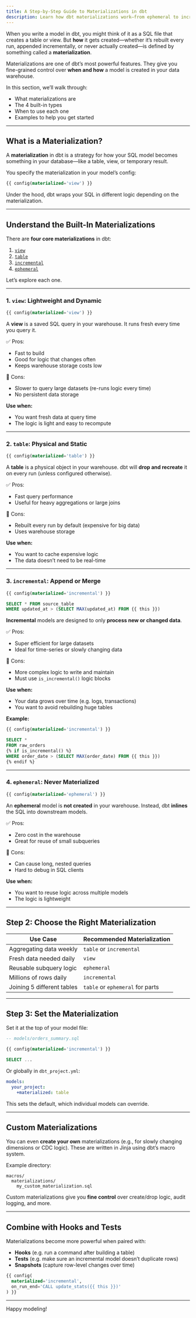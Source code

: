 ```yaml
---
title: A Step-by-Step Guide to Materializations in dbt
description: Learn how dbt materializations work—from ephemeral to incremental—with practical examples to help you choose the right one for your models.
---
```



When you write a model in dbt, you might think of it as a SQL file that creates a table or view. But **how** it gets created—whether it’s rebuilt every run, appended incrementally, or never actually created—is defined by something called a **materialization**.

Materializations are one of dbt’s most powerful features. They give you fine-grained control over **when and how** a model is created in your data warehouse.

In this section, we’ll walk through:

- What materializations are
- The 4 built-in types
- When to use each one
- Examples to help you get started

---

## What is a Materialization?

A **materialization** in dbt is a strategy for how your SQL model becomes something in your database—like a table, view, or temporary result.

You specify the materialization in your model’s config:

```sql
{{ config(materialized='view') }}
````

Under the hood, dbt wraps your SQL in different logic depending on the materialization.

---

##  Understand the Built-In Materializations

There are **four core materializations** in dbt:

1. [`view`](#1-view)
2. [`table`](#2-table)
3. [`incremental`](#3-incremental)
4. [`ephemeral`](#4-ephemeral)

Let’s explore each one.

---

### 1. `view`: Lightweight and Dynamic

```sql
{{ config(materialized='view') }}
```

A **view** is a saved SQL query in your warehouse. It runs fresh every time you query it.

✅ Pros:

* Fast to build
* Good for logic that changes often
* Keeps warehouse storage costs low

🚫 Cons:

* Slower to query large datasets (re-runs logic every time)
* No persistent data storage

**Use when:**

* You want fresh data at query time
* The logic is light and easy to recompute

---

### 2. `table`: Physical and Static

```sql
{{ config(materialized='table') }}
```

A **table** is a physical object in your warehouse. dbt will **drop and recreate** it on every run (unless configured otherwise).

✅ Pros:

* Fast query performance
* Useful for heavy aggregations or large joins

🚫 Cons:

* Rebuilt every run by default (expensive for big data)
* Uses warehouse storage

**Use when:**

* You want to cache expensive logic
* The data doesn’t need to be real-time

---

### 3. `incremental`: Append or Merge

```sql
{{ config(materialized='incremental') }}

SELECT * FROM source_table
WHERE updated_at > (SELECT MAX(updated_at) FROM {{ this }})
```

**Incremental** models are designed to only **process new or changed data**.

✅ Pros:

* Super efficient for large datasets
* Ideal for time-series or slowly changing data

🚫 Cons:

* More complex logic to write and maintain
* Must use `is_incremental()` logic blocks

**Use when:**

* Your data grows over time (e.g. logs, transactions)
* You want to avoid rebuilding huge tables

**Example:**

```sql
{{ config(materialized='incremental') }}

SELECT *
FROM raw_orders
{% if is_incremental() %}
WHERE order_date > (SELECT MAX(order_date) FROM {{ this }})
{% endif %}
```

---

### 4. `ephemeral`: Never Materialized

```sql
{{ config(materialized='ephemeral') }}
```

An **ephemeral** model is **not created** in your warehouse. Instead, dbt **inlines** the SQL into downstream models.

✅ Pros:

* Zero cost in the warehouse
* Great for reuse of small subqueries

🚫 Cons:

* Can cause long, nested queries
* Hard to debug in SQL clients

**Use when:**

* You want to reuse logic across multiple models
* The logic is lightweight

---

## Step 2: Choose the Right Materialization

| Use Case                   | Recommended Materialization      |
| -------------------------- | -------------------------------- |
| Aggregating data weekly    | `table` or `incremental`         |
| Fresh data needed daily    | `view`                           |
| Reusable subquery logic    | `ephemeral`                      |
| Millions of rows daily     | `incremental`                    |
| Joining 5 different tables | `table` or `ephemeral` for parts |

---

## Step 3: Set the Materialization

Set it at the top of your model file:

```sql
-- models/orders_summary.sql

{{ config(materialized='incremental') }}

SELECT ...
```

Or globally in `dbt_project.yml`:

```yaml
models:
  your_project:
    +materialized: table
```

This sets the default, which individual models can override.

---

## Custom Materializations

You can even **create your own** materializations (e.g., for slowly changing dimensions or CDC logic). These are written in Jinja using dbt’s macro system.

Example directory:

```
macros/
  materializations/
    my_custom_materialization.sql
```

Custom materializations give you **fine control** over create/drop logic, audit logging, and more.

---

## Combine with Hooks and Tests

Materializations become more powerful when paired with:

* **Hooks** (e.g. run a command after building a table)
* **Tests** (e.g. make sure an incremental model doesn’t duplicate rows)
* **Snapshots** (capture row-level changes over time)

```sql
{{ config(
  materialized='incremental',
  on_run_end='CALL update_stats({{ this }})'
) }}
```

---




Happy modeling! 


